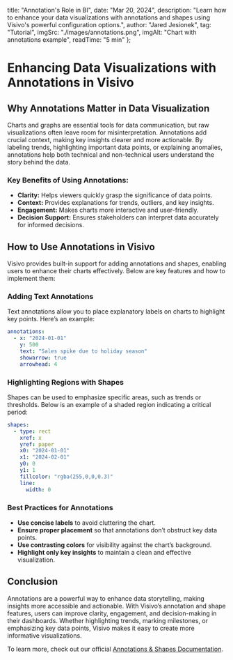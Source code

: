   title: "Annotation's Role in BI",
  date: "Mar 20, 2024",
  description: "Learn how to enhance your data visualizations with annotations and shapes using Visivo's powerful configuration options.",
  author: "Jared Jesionek",
  tag: "Tutorial",
  imgSrc: "./images/annotations.png",
  imgAlt: "Chart with annotations example",
  readTime: "5 min"
};

# Enhancing Data Visualizations with Annotations in Visivo

## Why Annotations Matter in Data Visualization

Charts and graphs are essential tools for data communication, but raw visualizations often leave room for misinterpretation. Annotations add crucial context, making key insights clearer and more actionable. By labeling trends, highlighting important data points, or explaining anomalies, annotations help both technical and non-technical users understand the story behind the data.

### Key Benefits of Using Annotations:
- **Clarity:** Helps viewers quickly grasp the significance of data points.
- **Context:** Provides explanations for trends, outliers, and key insights.
- **Engagement:** Makes charts more interactive and user-friendly.
- **Decision Support:** Ensures stakeholders can interpret data accurately for informed decisions.

## How to Use Annotations in Visivo

Visivo provides built-in support for adding annotations and shapes, enabling users to enhance their charts effectively. Below are key features and how to implement them:

### Adding Text Annotations
Text annotations allow you to place explanatory labels on charts to highlight key points. Here’s an example:

```yaml
annotations:
  - x: "2024-01-01"
    y: 500
    text: "Sales spike due to holiday season"
    showarrow: true
    arrowhead: 4
```

### Highlighting Regions with Shapes
Shapes can be used to emphasize specific areas, such as trends or thresholds. Below is an example of a shaded region indicating a critical period:

```yaml
shapes:
  - type: rect
    xref: x
    yref: paper
    x0: "2024-01-01"
    x1: "2024-02-01"
    y0: 0
    y1: 1
    fillcolor: "rgba(255,0,0,0.3)"
    line:
      width: 0
```

### Best Practices for Annotations
- **Use concise labels** to avoid cluttering the chart.
- **Ensure proper placement** so that annotations don’t obstruct key data points.
- **Use contrasting colors** for visibility against the chart’s background.
- **Highlight only key insights** to maintain a clean and effective visualization.

## Conclusion
Annotations are a powerful way to enhance data storytelling, making insights more accessible and actionable. With Visivo’s annotation and shape features, users can improve clarity, engagement, and decision-making in their dashboards. Whether highlighting trends, marking milestones, or emphasizing key data points, Visivo makes it easy to create more informative visualizations.

To learn more, check out our official [Annotations & Shapes Documentation](https://docs.visivo.io/topics/annotations/).
